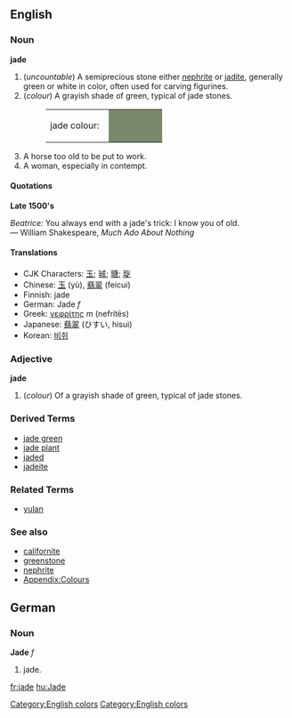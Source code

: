{{Wikipedia}}
==English==

===Noun===
'''jade'''

# (''uncountable'') A semiprecious stone either [[nephrite]] or [[jadite]], generally green or white in color, often used for carving figurines.
#(''colour'') A grayish shade of green, typical of jade stones.
#:<table><tr><td>jade colour: &nbsp;</td><td bgcolor="#79896C" width="80">&nbsp; </td></tr></table>
# A horse too old to be put to work.
# A woman, especially in contempt.

====Quotations====
'''Late 1500's'''

''Beatrice:'' You always end with a jade's trick: I know you of old. <br/>
&mdash; William Shakespeare, ''Much Ado About Nothing''

====Translations====
*CJK Characters: [[玉]]; [[珹]]; [[瑭]]; [[琁]]
*Chinese: [[玉]] (yù), [[翡翠]] (feicui)
*Finnish: jade
*German: Jade ''f''
*Greek: [[νεφρίτης]] ''m'' (nefrítēs)
*Japanese: [[翡翠]] (ひすい, hisui)
*Korean: [[비취]]

===Adjective===
'''jade'''
#(''colour'') Of a grayish shade of green, typical of jade stones.

===Derived Terms===
*[[jade green]]
*[[jade plant]]
*[[jaded]]
*[[jadeite]]

===Related Terms===
*[[yulan]]

===See also===
*[[californite]]
*[[greenstone]]
*[[nephrite]]
*[[Wiktionary_Appendix:Colours|Appendix:Colours]]

[[Category:English colors]]

==German==
===Noun===
'''Jade''' ''f''

# jade.
[[Category:English colors]]

[[fr:jade]]
[[hu:Jade]]
